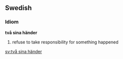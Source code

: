 ==Swedish==
===Idiom===
'''två sina händer'''
#refuse to take responsibility for something happened

[[sv:två sina händer]]